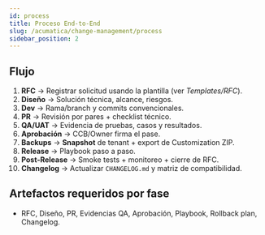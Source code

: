 ```yaml
---
id: process
title: Proceso End‑to‑End
slug: /acumatica/change-management/process
sidebar_position: 2
---
```


## Flujo
1. **RFC** → Registrar solicitud usando la plantilla (ver *Templates/RFC*).
2. **Diseño** → Solución técnica, alcance, riesgos.
3. **Dev** → Rama/branch y commits convencionales.
4. **PR** → Revisión por pares + checklist técnico.
5. **QA/UAT** → Evidencia de pruebas, casos y resultados.
6. **Aprobación** → CCB/Owner firma el pase.
7. **Backups** → **Snapshot** de tenant + export de Customization ZIP.
8. **Release** → Playbook paso a paso.
9. **Post‑Release** → Smoke tests + monitoreo + cierre de RFC.
10. **Changelog** → Actualizar `CHANGELOG.md` y matriz de compatibilidad.

## Artefactos requeridos por fase
- RFC, Diseño, PR, Evidencias QA, Aprobación, Playbook, Rollback plan, Changelog.
